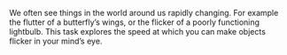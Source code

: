 We often see things in the world around us rapidly changing. For example the flutter of a butterfly’s wings, or the flicker of a poorly functioning lightbulb. This task explores the speed at which you can make objects flicker in your mind’s eye.
